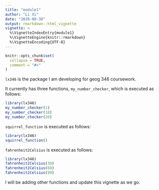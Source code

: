 ```yaml
---
title: "module1"
author: "Li Xi"
date: "2020-08-30"
output: rmarkdown::html_vignette
vignette: >
  %\VignetteIndexEntry{module1}
  %\VignetteEngine{knitr::rmarkdown}
  %\VignetteEncoding{UTF-8}
---
```


```r
knitr::opts_chunk$set(
  collapse = TRUE,
  comment = "#>"
)
```

`lx346` is the package I am developing for geog 346 coursework.

It currently has three functions, `my_number_checker`, which is executed as follows:

```r
library(lx346)
my_number_checker(1)
my_number_checker(10)
my_number_checker(20)
```

`squirrel_function` is executed as follows:

```r
library(lx346)
squirrel_function()
```

`fahrenheit2Celsius` is executed as follows:

```r
library(lx346)
fahrenheit2Celsius(30)
fahrenheit2Celsius(60)
fahrenheit2Celsius(90)
```

I will be adding other functions and update this vignette as we go. 